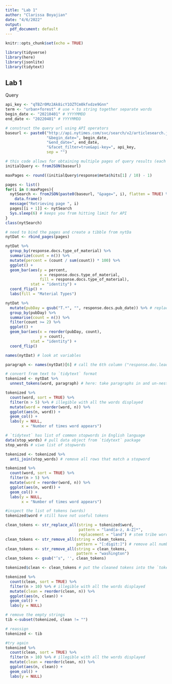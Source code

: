 ```yaml
---
title: "Lab 1"
author: "Clarissa Boyajian"
date: "4/6/2022"
output:
  pdf_document: default
---
```


```r
knitr::opts_chunk$set(echo = TRUE)

library(tidyverse)
library(here)
library(jsonlite)
library(tidytext)
```


## Lab 1
Query 

```r
api_key <- "qTBZr0Mz2Ak8icY1OZTCm0kfxdze9Gnn"
term <- "urban+forest" # use + to string together separate words
begin_date <- "20210401" # YYYYMMDD
end_date <- "20220401" # YYYYMMDD

# construct the query url using API operators
baseurl <- paste0("http://api.nytimes.com/svc/search/v2/articlesearch.json?q=", term,
                  "&begin_date=", begin_date, 
                  "&end_date=", end_date,
                  "&facet_filter=true&api-key=", api_key, 
                  sep = "")
```


```r
# this code allows for obtaining multiple pages of query results (each search maxes out at 10 pages for NYTimes)
initialQuery <- fromJSON(baseurl)

maxPages <- round((initialQuery$response$meta$hits[1] / 10) - 1) 

pages <- list()
for(i in 0:maxPages){
  nytSearch <- fromJSON(paste0(baseurl, "&page=", i), flatten = TRUE) %>% 
    data.frame() 
  message("Retrieving page ", i)
  pages[[i + 1]] <- nytSearch 
  Sys.sleep(6) # keeps you from hitting limit for API
}
class(nytSearch)

# need to bind the pages and create a tibble from nytDa
nytDat <- rbind_pages(pages)
```


```r
nytDat %>% 
  group_by(response.docs.type_of_material) %>%
  summarize(count = n()) %>%
  mutate(percent = (count / sum(count)) * 100) %>%
  ggplot() +
  geom_bar(aes(y = percent, 
               x = response.docs.type_of_material, 
               fill = response.docs.type_of_material), 
           stat = "identity") + 
  coord_flip() +
  labs(fill = "Material Types")
```


```r
nytDat %>% 
  mutate(pubDay = gsub("T.*", "", response.docs.pub_date)) %>% # replace "T." with "" - remove time but leave dates
  group_by(pubDay) %>%
  summarise(count = n()) %>%
  filter(count >= 2) %>%
  ggplot() +
  geom_bar(aes(x = reorder(pubDay, count), 
               y = count), 
           stat = "identity") + 
  coord_flip()
```


```r
names(nytDat) # look at variables

paragraph <- names(nytDat)[6] # call the 6th column ("response.doc.lead_paragraph")

# convert from text to `tidytext` format
tokenized <- nytDat %>%
  unnest_tokens(word, paragraph) # here: take paragraphs in and un-nest to word level (1 row for each word in paragraph)

tokenized %>%
  count(word, sort = TRUE) %>%
  filter(n > 5) %>% # illegible with all the words displayed
  mutate(word = reorder(word, n)) %>%
  ggplot(aes(n, word)) +
  geom_col() +
  labs(y = NULL,
       x = "Number of times word appears")
```


```r
# `tidytext` has list of common stopwords in English language
data(stop_words) # pull data object from `tidytext` package
stop_words # viwe list of stopwords

tokenized <- tokenized %>%
  anti_join(stop_words) # remove all rows that match a stopword

tokenized %>%
  count(word, sort = TRUE) %>%
  filter(n > 5) %>%
  mutate(word = reorder(word, n)) %>%
  ggplot(aes(n, word)) +
  geom_col() +
  labs(y = NULL,
       x = "Number of times word appears")
```


```r
#inspect the list of tokens (words)
tokenized$word # still have not useful tokens

clean_tokens <- str_replace_all(string = tokenized$word,
                                pattern = "land[a-z, A-Z]*", 
                                replacement = "land") # stem tribe words
clean_tokens <- str_remove_all(string = clean_tokens, 
                               pattern = "[:digit:]") # remove all numbers
clean_tokens <- str_remove_all(string = clean_tokens, 
                               pattern = "washington")
clean_tokens <- gsub("’s", '', clean_tokens)

tokenized$clean <- clean_tokens # put the cleaned tokens into the `tokenized` df `clean` column

tokenized %>%
  count(clean, sort = TRUE) %>%
  filter(n > 10) %>% # illegible with all the words displayed
  mutate(clean = reorder(clean, n)) %>%
  ggplot(aes(n, clean)) +
  geom_col() +
  labs(y = NULL)
```


```r
# remove the empty strings
tib <-subset(tokenized, clean != "")

# reassign
tokenized <- tib

#try again
tokenized %>%
  count(clean, sort = TRUE) %>%
  filter(n > 10) %>% # illegible with all the words displayed
  mutate(clean = reorder(clean, n)) %>%
  ggplot(aes(n, clean)) +
  geom_col() +
  labs(y = NULL)
```


